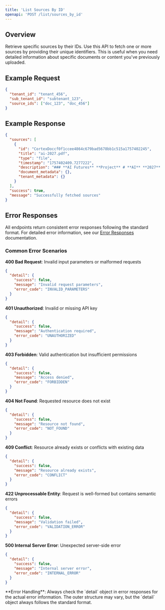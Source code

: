 ```yaml
---
title: 'List Sources By ID'
openapi: 'POST /list/sources_by_id'
---
```



<Panel>
  <TableOfContents />
</Panel>

## Overview

Retrieve specific sources by their IDs. Use this API to fetch one or more sources by providing their unique identifiers. This is useful when you need detailed information about specific documents or content you've previously uploaded.

## Example Request

```json
{
  "tenant_id": "tenant_456",
  "sub_tenant_id": "subtenant_123",
  "source_ids": ["doc_123", "doc_456"]
}
```

## Example Response

```json
{
  "sources": [
    {
      "id": "CortexDoccf0f1ccee4864c679bad5678bb1c515a1757402245",
      "title": "ai-2027.pdf",
      "type": "file",
      "timestamp": "1757402409.7277222",
      "description": "### **AI Futures** **Project** # **AI** **2027** ### **AI Futures** ### **Project** ## **`Daniel Kokotajlo`** **`Scott Alexander`** **`Thomas Larsen`** **`Eli Lifland`** **`Romeo Dean`** ``` Originally published on April 3rd 2025 on AI-2027.com ``` ``` Design by Lightcone Infrastructure ``` ## **AI 2027** We predict that the impact of superhuman AI",
      "document_metadata": {},
      "tenant_metadata": {}
    }
  ],
  "success": true,
  "message": "Successfully fetched sources"
}
```

## Error Responses

All endpoints return consistent error responses following the standard format. For detailed error information, see our [Error Responses](/api-reference/error-responses) documentation.

### Common Error Scenarios

**400 Bad Request**: Invalid input parameters or malformed requests
```json
{
  "detail": {
    "success": false,
    "message": "Invalid request parameters",
    "error_code": "INVALID_PARAMETERS"
  }
}
```

**401 Unauthorized**: Invalid or missing API key
```json
{
  "detail": {
    "success": false,
    "message": "Authentication required",
    "error_code": "UNAUTHORIZED"
  }
}
```

**403 Forbidden**: Valid authentication but insufficient permissions
```json
{
  "detail": {
    "success": false,
    "message": "Access denied",
    "error_code": "FORBIDDEN"
  }
}
```

**404 Not Found**: Requested resource does not exist
```json
{
  "detail": {
    "success": false,
    "message": "Resource not found",
    "error_code": "NOT_FOUND"
  }
}
```

**409 Conflict**: Resource already exists or conflicts with existing data
```json
{
  "detail": {
    "success": false,
    "message": "Resource already exists",
    "error_code": "CONFLICT"
  }
}
```

**422 Unprocessable Entity**: Request is well-formed but contains semantic errors
```json
{
  "detail": {
    "success": false,
    "message": "Validation failed",
    "error_code": "VALIDATION_ERROR"
  }
}
```

**500 Internal Server Error**: Unexpected server-side error
```json
{
  "detail": {
    "success": false,
    "message": "Internal server error",
    "error_code": "INTERNAL_ERROR"
  }
}
```

<Note>
**Error Handling**: Always check the `detail` object in error responses for the actual error information. The outer structure may vary, but the `detail` object always follows the standard format.
</Note>
